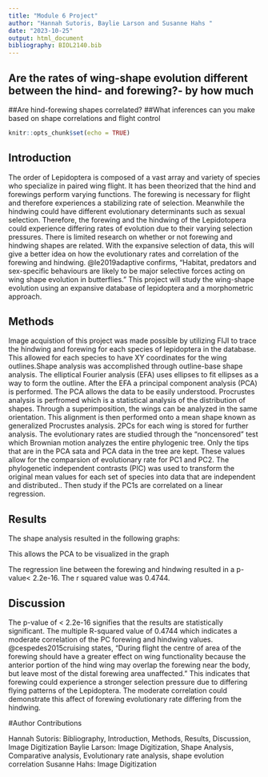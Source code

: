 ```yaml
---
title: "Module 6 Project"
author: "Hannah Sutoris, Baylie Larson and Susanne Hahs "
date: "2023-10-25"
output: html_document
bibliography: BIOL2140.bib
---
```


## Are the rates of wing-shape evolution different between the hind- and forewing?- by how much
##Are hind-forewing shapes correlated?
##What inferences can you make based on shape correlations and flight control

```r
knitr::opts_chunk$set(echo = TRUE)
```

## Introduction
The order of Lepidoptera is composed of a vast array and variety of species who specialize in paired wing flight. It has been theorized that the hind and forewings perform varying functions. The forewing is necessary for flight and therefore experiences a stabilizing rate of selection. Meanwhile the hindwing could have different evolutionary determinants such as sexual selection. Therefore, the forewing and the hindwing of the Lepidotopera could experience differing rates of evolution due to their varying selection pressures.
There is limited research on whether or not forewing and hindwing shapes are related. With the expansive selection of data, this will give a better idea on how the evolutionary rates and correlation of the forewing and hindwing.  @le2019adaptive confirms, "Habitat, predators and sex-specific behaviours are likely to be major selective forces acting on wing shape evolution in butterflies." This project will study the wing-shape evolution using an expansive database of lepidoptera and a morphometric approach.

## Methods

Image acquistion of this project was made possible by utilizing FIJI to trace the hindwing and forewing for each species of lepidoptera in the database. This allowed for each species to have XY coordinates for the wing outlines.Shape analysis was accomplished through outline-base shape analysis. The elliptical Fourier analysis (EFA) uses ellipses to fit ellipses as a way to form the outline. After the EFA a principal component analysis (PCA) is performed. The PCA allows the data to be easily understood.
     Procrustes analysis is perfromed which is a statistical analysis of the distribution of shapes. Through a superimposition, the wings can be analyzed in the same orientation. This alignment is then performed onto a mean shape known as generalized Procrustes analysis. 2PCs for each wing is stored for further analysis. The evolutionary rates are studied through the "noncensored" test which Brownian motion analyzes the entire phylogenic tree. Only the tips that are in the PCA sata and PCA data in the tree are kept. These values allow for the comparsion of evolutionary rate for PC1 and PC2. The phylogenetic independent contrasts (PIC) was used to transform the original mean values for each set of species into data that are independent and distributed.. Then study if the PC1s are correlated on a linear regression.

## Results

The shape analysis resulted in the following graphs:

This allows the PCA to be visualized in the graph

The regression line between the forewing and hindwing resulted in a p-value< 2.2e-16. The r squared value was 0.4744.

## Discussion

The p-value of < 2.2e-16 signifies that the results are statistically significant. The multiple R-squared value of 0.4744 which indicates a moderate correlation of the PC forewing and hindwing values. @cespedes2015cruising states, "During flight the centre of area of the forewing should have a greater effect on wing functionality because the anterior portion of the hind wing may overlap the forewing near the body, but leave most of the distal forewing area unaffected." This indicates that forewing could experience a stronger selection pressure due to differing flying patterns of the Lepidoptera. The moderate correlation could demonstrate this affect of forewing evolutionary rate differing from the hindwing.


#Author Contributions

Hannah Sutoris: Bibliography, Introduction, Methods, Results, Discussion, Image Digitization
Baylie Larson: Image Digitization, Shape Analysis, Comparative analysis, Evolutionary rate analysis, shape evolution correlation
Susanne Hahs: Image Digitization
